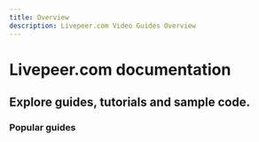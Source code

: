 ```yaml
---
title: Overview
description: Livepeer.com Video Guides Overview
---
```


# Livepeer.com documentation

## Explore guides, tutorials and sample code. 

<DocsGrid cols={2}>
  <DocsPost
    title="Start Live Streaming"
    description="Quickly get started with Livepeer.com"
    href="/docs/guides/start-live-streaming/tutorial"
    image="/img/docs/thumbnail.png"
  />
  <DocsPost
    title="Supported Codecs and Workflows"
    description="Review the workflows Livepeer.com supports"
    href="/docs/guides/start-live-streaming/support-matrix"
    image="/img/docs/thumbnail2.png"
  />
</DocsGrid>

### Popular guides

<DocsGrid cols={3}>
    <NavigationCard href='/docs/guides/start-live-streaming/debug-live-stream-issues' title='Debug live stream issues'/>
    <NavigationCard href='/docs/guides/using-livepeer-in-your-app' title='Using livepeer.com in your app' />
    <NavigationCard href='/docs/guides/using-livepeer-in-your-app/example-app' title='Clone an example application' />
</DocsGrid>

<DocsGrid cols={3}>
    <NavigationCard href='/docs/guides/start-live-streaming/broadcasting' title='Configure broadcast software' />
    <NavigationCard href='/docs/guides/start-live-streaming/playback' title='Playback a live stream' />
    <NavigationCard href='/docs/guides/start-live-streaming/record' title='Record a live stream session' />
</DocsGrid>
